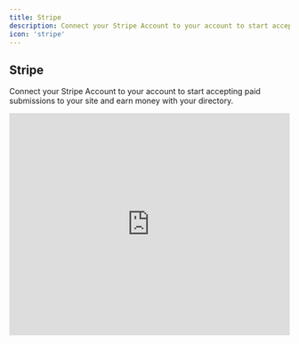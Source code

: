 ```yaml
---
title: Stripe
description: Connect your Stripe Account to your account to start accepting paid submissions to your site and earn money with your directory.
icon: 'stripe'
---
```


## Stripe

Connect your Stripe Account to your account to start accepting paid submissions to your site and earn money with your directory.

<Frame>
<iframe width="100%" height="400" src="https://www.youtube.com/embed/8d5u-kgkixo?si=Pas6q-Q2JBsK6Jxa" title="YouTube video player" frameborder="0" allow="accelerometer; autoplay; clipboard-write; encrypted-media; gyroscope; picture-in-picture; web-share" referrerpolicy="strict-origin-when-cross-origin" allowfullscreen></iframe>
</Frame>
